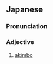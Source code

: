 ==Japanese==
{{ja-kanjitab|ちょう|けん|じゅう|yomi=o}}

===Pronunciation===
{{ja-pron|yomi=o|ちょうけんじゅう}}

===Adjective===
{{ja-adj|ちょうけんじゅう}}

# [[akimbo]]